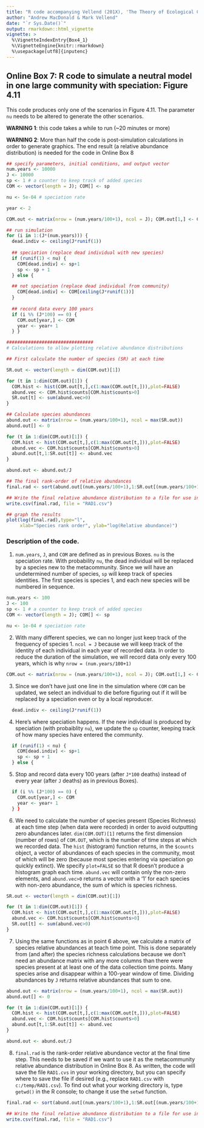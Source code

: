 ```yaml
---
title: "R code accompanying Vellend (201X), 'The Theory of Ecological Communities' (Princeton University Press)"
author: "Andrew MacDonald & Mark Vellend"
date: "`r Sys.Date()`"
output: rmarkdown::html_vignette
vignette: >
  %\VignetteIndexEntry{Box4_1}
  %\VignetteEngine{knitr::rmarkdown}
  %\usepackage[utf8]{inputenc}
---
```


## Online Box 7: R code to simulate a neutral model in one large community with speciation: Figure 4.11

This code produces only one of the scenarios in Figure 4.11.  The parameter `nu` needs to be altered to generate the other scenarios.

**WARNING 1**: this code takes a while to run (~20 minutes or more)

**WARNING 2**: More than half the code is post-simulation calculations in order to generate graphics.  The end result (a relative abundance distribution) is needed for the code in Online Box 8


```r
## specify parameters, initial conditions, and output vector
num.years <- 10000
J <- 10000
sp <- 1 # a counter to keep track of added species
COM <- vector(length = J); COM[] <- sp 

nu <- 5e-04 # speciation rate

year <- 2 

COM.out <- matrix(nrow = (num.years/100+1), ncol = J); COM.out[1,] <- COM 

## run simulation
for (i in 1:(J*(num.years))) {
  dead.indiv <- ceiling(J*runif(1))
  
  ## speciation (replace dead individual with new species)
  if (runif(1) < nu) {
    COM[dead.indiv] <- sp+1
    sp <- sp + 1
  } else {

  ## not speciation (replace dead individual from community)
    COM[dead.indiv] <- COM[ceiling(J*runif(1))]
  }
  
  ## record data every 100 years
  if (i %% (J*100) == 0) {
    COM.out[year,] <- COM
    year <- year+ 1   
  } } 

################################
# Calculations to allow plotting relative abundance distributions

## First calculate the number of species (SR) at each time

SR.out <- vector(length = dim(COM.out)[1])

for (t in 1:dim(COM.out)[1]) {
  COM.hist <- hist(COM.out[t,],c(1:max(COM.out[t,])),plot=FALSE)
  abund.vec <- COM.hist$counts[COM.hist$counts>0]
  SR.out[t] <- sum(abund.vec>0)
}

## Calculate species abundances
abund.out <- matrix(nrow = (num.years/100+1), ncol = max(SR.out))
abund.out[] <- 0

for (t in 1:dim(COM.out)[1]) {
  COM.hist <- hist(COM.out[t,],c(1:max(COM.out[t,])),plot=FALSE)
  abund.vec <- COM.hist$counts[COM.hist$counts>0]
  abund.out[t,1:SR.out[t]] <- abund.vec
}

abund.out <- abund.out/J

## The final rank-order of relative abundances
final.rad <- sort(abund.out[(num.years/100+1),1:SR.out[(num.years/100+1)]],decreasing=TRUE)

## Write the final relative abundance distribution to a file for use in Online Box 8 (island biogeography model)
write.csv(final.rad, file = "RAD1.csv")

## graph the results
plot(log(final.rad),type="l",
     xlab="Species rank order", ylab="log(Relative abundance)")
```

### Description of the code.

1. `num.years`, `J`, and `COM` are defined as in previous Boxes.  `nu` is the speciation rate.  With probability `nu`, the dead individual will be replaced by a species new to the metacommunity.  Since we will have an undetermined number of species, `sp` will keep track of species identities.  The first species is species 1, and each new species will be numbered in sequence.

```r
num.years <- 100
J <- 100 
sp <- 1 # a counter to keep track of added species
COM <- vector(length = J); COM[] <- sp 

nu <- 1e-04 # speciation rate
```

2. With many different species, we can no longer just keep track of the frequency of species 1.  `ncol = J` because we will keep track of the identity of each individual in each year of recorded data.  In order to reduce the duration of the simulation, we will record data only every 100 years, which is why `nrow = (num.years/100+1)`

```r
COM.out <- matrix(nrow = (num.years/100+1), ncol = J); COM.out[1,] <- COM 
```

3. Since we don't have just one line in the simulation where `COM` can be updated, we select an individual to die before figuring out if it will be replaced by a speciation even or by a local reproducer.

```r
  dead.indiv <- ceiling(J*runif(1))
```

4. Here's where speciation happens.  If the new individual is produced by speciation (with probaiblity `nu`), we update the `sp` counter, keeping track of how many species have entered the community.

```r
  if (runif(1) < nu) {
    COM[dead.indiv] <- sp+1
    sp <- sp + 1
  } else {
```

5. Stop and record data every 100 years (after `J*100` deaths) instead of every year (after `J` deaths) as in previous Boxes).

```r
  if (i %% (J*100) == 0) {
    COM.out[year,] <- COM
    year <- year+ 1   
  } } 
```

6. We need to calculate the number of species present (Species Richness) at each time step (when data were recorded) in order to avoid outputting zero abundances later.  `dim(COM.OUT)[1]` returns the first dimension (number of rows) of `COM.OUT`, which is the number of time steps at which we recorded data.  The `hist` (histogram) function returns, in the `$counts` object, a vector of abundances of each species in the community, most of which will be zero (because most species entering via speciation go quickly extinct).  We specify `plot=FALSE` so that R doesn't produce a histogram graph each time.  `abund.vec` will contain only the non-zero elements, and `abund.vec>0` returns a vector with a '1' for each species with non-zero abundance, the sum of which is species richness.

```r
SR.out <- vector(length = dim(COM.out)[1])

for (t in 1:dim(COM.out)[1]) {
  COM.hist <- hist(COM.out[t,],c(1:max(COM.out[t,])),plot=FALSE)
  abund.vec <- COM.hist$counts[COM.hist$counts>0]
  SR.out[t] <- sum(abund.vec>0)
}
```

7. Using the same functions as in point 6 above, we calculate a matrix of species relative abundances at teach time point.  This is done separately from (and after) the species richness calculations because we don't need an abundance matrix with any more columns than there were species present at at least one of the data collection time points.  Many species arise and disappear within a 100-year window of time.  Dividing abundances by `J` returns relative abundances that sum to one.

```r
abund.out <- matrix(nrow = (num.years/100+1), ncol = max(SR.out))
abund.out[] <- 0

for (t in 1:dim(COM.out)[1]) {
  COM.hist <- hist(COM.out[t,],c(1:max(COM.out[t,])),plot=FALSE)
  abund.vec <- COM.hist$counts[COM.hist$counts>0]
  abund.out[t,1:SR.out[t]] <- abund.vec
}

abund.out <- abund.out/J
```

8. `final.rad` is the rank-order relative abundance vector at the final time step.  This needs to be saved if we want to use it as the metacommunity relative abundance distribution in Online Box 8.  As written, the code will save the file `RAD1.cvs` in your working directory, but you can specify where to save the file if desired (e.g., replace `RAD1.csv` with `c:/temp/RAD1.csv`).  To find out what your working directory is, type `getwd()` in the R console; to change it use the `setwd` function. 

```r
final.rad <- sort(abund.out[(num.years/100+1),1:SR.out[(num.years/100+1)]],decreasing=TRUE)

## Write the final relative abundance distribution to a file for use in Online Box 8 (island biogeography model)
write.csv(final.rad, file = "RAD1.csv")
```